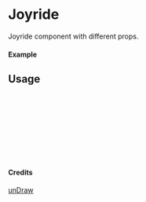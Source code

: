 
<Meta of={Joyride} title="unDraw/Joyride" />

# Joyride

Joyride component with different props.

#### Example

<Canvas of={Joyride.Primary} />

## Usage

```ts
import { Joyride } from "yadl-ui";

const Example = () => {
  return (
      <Joyride />
  );
};

export default Example;
```

#### Credits
[unDraw](https://undraw.co/illustrations)
